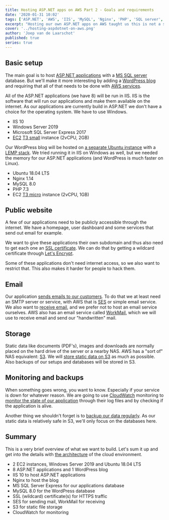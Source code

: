 ```yaml
---
title: Hosting ASP.NET apps on AWS Part 2 - Goals and requirements
date: '2020-01-31 10:02'
tags: ['ASP.NET', 'AWS', 'IIS', 'MySQL', 'Nginx', 'PHP', 'SQL server', 'SSL', 'Ubuntu', 'Windows', 'WordPress']
excerpt: "Hosting our own ASP.NET apps on AWS taught us this is not a side project. In part 2 we describe what our goals and requirements were."
cover: '../hosting-aspdotnet-on-aws.png'
author: 'Joep van de Laarschot'
published: true
series: true
---
```



## Basic setup

The main goal is to host [ASP.NET applications](../hosting-asp-net-apps-aws-part-10-asp-net-sites-in-iis/) with a [MS SQL server](../hosting-asp-net-apps-aws-part-11-database-in-ms-sql/) database. But we'll make it more interesting by adding a [WordPress blog](../hosting-asp-net-apps-on-aws-part-12-wordpress-hosting-on-lemp-ssl-s3/) and requiring that all of that needs to be done with [AWS services](../hosting-asp-net-apps-aws-appendix-a-aws-services/).

All of the ASP.NET applications (we have 8) will be run in IIS. IIS is the software that will run our applications and make them available on the internet. As our applications are currently build in ASP.NET we don't have a choice for the operating system. We have to use Windows.

- IIS 10
- Windows Server 2019
- Microsoft SQL Server Express 2017
- [EC2](https://aws.amazon.com/ec2/) [T3 small](https://aws.amazon.com/ec2/instance-types/) instance (2vCPU, 2GB)

Our WordPress blog will be hosted on [a separate Ubuntu instance](../hosting-asp-net-apps-aws-part-6-servers-in-ec2-part-2/) with a [LEMP stack](https://www.digitalocean.com/community/tutorials/how-to-install-linux-nginx-mysql-php-lemp-stack-ubuntu-18-04). We tried running it in IIS on Windows as well, but we needed the memory for our ASP.NET applications (and WordPress is much faster on Linux).

- Ubuntu 18.04 LTS
- Nginx 1.14
- MySQL 8.0
- PHP 7.3
- EC2 [T3 micro](https://aws.amazon.com/ec2/instance-types/) instance (2vCPU, 1GB)

## Public website

A few of our applications need to be publicly accessible through the internet. We have a homepage, user dashboard and some services that send out email for example.

We want to give these applications their own subdomain and thus also need to get each one an [SSL certificate](../hosting-asp-net-apps-aws-part-12-ssl-certificates-in-iis/). We can do that by getting a wildcard certificate through [Let's Encrypt](https://letsencrypt.org/).

Some of these applications don't need internet access, so we also want to restrict that. This also makes it harder for people to hack them.

## Email

Our application [sends emails to our customers](../hosting-asp-net-apps-aws-part-8-email-with-workmail-and-ses/). To do that we at least need an SMTP server or service, with AWS that is [SES](https://aws.amazon.com/ses/) or simple email service. We also want to [receive email](../hosting-asp-net-apps-aws-part-8-email-with-workmail-and-ses/), and we prefer not to host an email service ourselves. AWS also has an email service called [WorkMail](https://aws.amazon.com/workmail/), which we will use to receive email and send our "handwritten" mail.

## Storage

Static data like documents (PDF's), images and downloads are normally placed on the hard drive of the server or a nearby NAS. AWS has a "sort of" NAS equivalent: [S3](https://aws.amazon.com/s3/). We will [store static data on S3](../hosting-asp-net-apps-aws-part-9-file-storage-on-s3/) as much as possible. Also backups of our setups and databases will be stored in S3.

## Monitoring and backups

When something goes wrong, you want to know. Especially if your service is down for whatever reason. We are going to use [CloudWatch](https://aws.amazon.com/cloudwatch/) monitoring to [monitor the state of our application](../hosting-asp-net-apps-aws-part-14-monitoring-with-cloudwatch/) through their log files and by checking if the application is alive.

Another thing we shouldn't forget is to [backup our data regularly](../hosting-asp-net-apps-aws-part-15-backup-scripting/). As our static data is relatively safe in S3, we'll only focus on the databases here.

## Summary

This is a very brief overview of what we want to build. Let's sum it up and get into the details with [the architecture](../hosting-asp-net-apps-aws-part-3-architecture/) of the cloud environment.

- 2 EC2 instances, Windows Server 2019 and Ubuntu 18.04 LTS
- 8 ASP.NET applications and 1 WordPress blog
- IIS 10 to host ASP.NET applications
- Nginx to host the blog
- MS SQL Server Express for our applications database
- MySQL 8.0 for the WordPress database
- SSL (wildcard) certificate(s) for HTTPS traffic
- SES for sending mail, WorkMail for receiving
- S3 for static file storage
- CloudWatch for monitoring
